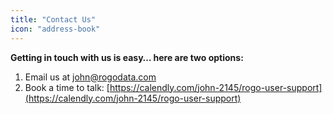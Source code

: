 ```yaml
---
title: "Contact Us"
icon: "address-book"
---
```


**Getting in touch with us is easy… here are two options:**

1. Email us at [john@rogodata.com](mailto:john@rogodata.com)
2. Book a time to talk: [https://calendly.com/john-2145/rogo-user-support](https://calendly.com/john-2145/rogo-user-support)
